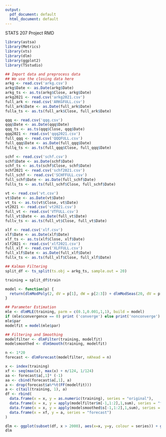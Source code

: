 ```yaml
---
output:
  pdf_document: default
  html_document: default
---
```


STATS 207 Project RMD

```r
library(astsa)
library(Metrics)
library(xts)
library(dlm)
library(ggplot2)
library(TSstudio)

## Import data and preprocess data
## We use the closing data here
arkg <- read.csv('arkg.csv')
arkg$Date <- as.Date(arkg$Date)
arkg_ts <- as.ts(arkg$Close, arkg$Date)
arkg2021 <- read.csv('arkg2021.csv')
full_ark <- read.csv('ARKGFULL.csv')
full_ark$Date <- as.Date(full_ark$Date)
fulla_ts <- as.ts(full_ark$Close, full_ark$Date)

qqq <- read.csv('qqq.csv')
qqq$Date <- as.Date(qqq$Date)
qqq_ts <- as.ts(qqq$Close, qqq$Date)
qqq2021 <- read.csv('qqq2021.csv')
full_qqq <- read.csv('QQQFULL.csv')
full_qqq$Date <- as.Date(full_qqq$Date)
fullq_ts <- as.ts(full_qqq$Close, full_qqq$Date)

schf <- read.csv('schf.csv')
schf$Date <- as.Date(schf$Date)
schf_ts <- as.ts(schf$Close, schf$Date)
schf2021 <- read.csv('schf2021.csv')
full_schf <- read.csv('SCHFFULL.csv')
full_schf$Date <- as.Date(full_schf$Date)
fulls_ts <- as.ts(full_schf$Close, full_schf$Date)

vt <- read.csv('vt.csv')
vt$Date <- as.Date(vt$Date)
vt_ts <- as.ts(vt$Close, vt$Date)
vt2021 <- read.csv('vt2021.csv')
full_vt <- read.csv('VTFULL.csv')
full_vt$Date <- as.Date(full_vt$Date)
fullv_ts <- as.ts(full_vt$Close, full_vt$Date)

xlf <- read.csv('xlf.csv')
xlf$Date <- as.Date(xlf$Date)
xlf_ts <- as.ts(xlf$Close, xlf$Date)
xlf2021 <- read.csv('xlf2021.csv')
full_xlf <- read.csv('XLFFULL.csv')
full_xlf$Date <- as.Date(full_xlf$Date)
fullx_ts <- as.ts(full_xlf$Close, full_xlf$Date)
```

```r
## Kalman Filtering
split_df <- ts_split(ts.obj = arkg_ts, sample.out = 20)

training = split_df$train

model <- function(p) {
  return(dlmModPoly(2, dV = p[1], dW = p[2:3]) + dlmModSeas(20, dV = p[4]))
}

## Parameter Estimation
mle <- dlmMLE(training, parm = c(0.1,0.001,1,1), build = model)
if (mle$convergence == 0) print ('converge') else print('nonconverge')
mle$par
modelfit = model(mle$par)

## Filtering and Smoothing
modelfilter <- dlmFilter(training, modelfit)
modelsmoothed <- dlmSmooth(training, modelfit)
```

```r
n <- 1*20
forecast <- dlmForecast(modelfilter, nAhead = n)

x <- index(training)
xf <- seq(max(x), max(x) + n/124, 1/124)
aa <- forecast$a[,1]* (-1)
aa <- cbind(forecast$a[,1], a)
a <- drop(forecast$a%*%t(FF(modelfit)))
a <- c(tail(training, 1), a)
df <- rbind(
  data.frame(x = x, y = as.numeric(training), series = "original"),
  data.frame(x = x, y = apply(modelfilter$m[-1,1:2],1,sum), series = "filtered"),
  data.frame(x = x, y = apply(modelsmoothed$s[-1,1:2],1,sum), series = "smoothed"),
  data.frame(x = xf, y = a, series = "forecast")
)

dlm <- ggplot(subset(df, x > 2000), aes(x=x, y=y, colour = series)) + geom_line()
dlm
```